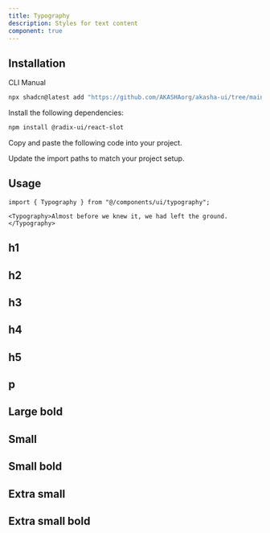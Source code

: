 ```yaml
---
title: Typography
description: Styles for text content
component: true
---
```


<ComponentPreview
  name="typography-demo"
  description="A typography component."
/>

## Installation

<Tabs defaultValue="cli">

<TabsList>
  <TabsTrigger value="cli">CLI</TabsTrigger>
  <TabsTrigger value="manual">Manual</TabsTrigger>
</TabsList>
<TabsContent value="cli">

```bash
npx shadcn@latest add "https://github.com/AKASHAorg/akasha-ui/tree/main/public/r/styles/default/typography.json"
```

</TabsContent>

<TabsContent value="manual">

<Steps>

<Step>Install the following dependencies:</Step>

```bash
npm install @radix-ui/react-slot
```

<Step>Copy and paste the following code into your project.</Step>

<ComponentSource name="typography" />

<Step>Update the import paths to match your project setup.</Step>

</Steps>

</TabsContent>

</Tabs>

## Usage

```tsx
import { Typography } from "@/components/ui/typography";
```

```tsx
<Typography>Almost before we knew it, we had left the ground.</Typography>
```

## h1

<ComponentPreview name="typography-h1" />

## h2

<ComponentPreview name="typography-h2" />

## h3

<ComponentPreview name="typography-h3" />

## h4

<ComponentPreview name="typography-h4" />

## h5

<ComponentPreview name="typography-h5" />

## p

<ComponentPreview name="typography-p" />

## Large bold

<ComponentPreview name="typography-large-bold" />

## Small

<ComponentPreview name="typography-small" />

## Small bold

<ComponentPreview name="typography-small-bold" />

## Extra small

<ComponentPreview name="typography-extra-small" />

## Extra small bold

<ComponentPreview name="typography-extra-small-bold" />
